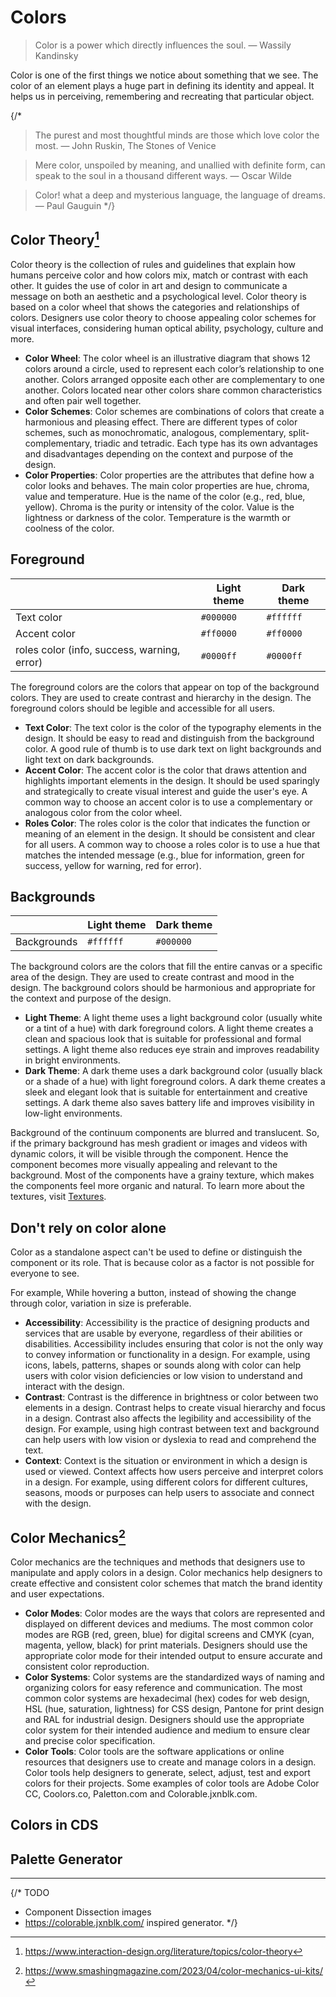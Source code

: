 
# Colors

> Color is a power which directly influences the soul.
> ― Wassily Kandinsky

Color is one of the first things we notice about something that we see. The color of an element plays a huge part in defining its identity and appeal. It helps us in perceiving, remembering and recreating that particular object.

{/*
> The purest and most thoughtful minds are those which love color the most.
> ― John Ruskin, The Stones of Venice

> Mere color, unspoiled by meaning, and unallied with definite form, can speak to the soul in a thousand different ways.
> ― Oscar Wilde

> Color! what a deep and mysterious language, the language of dreams.
> ― Paul Gauguin
*/}

## Color Theory[^1]

[^1]: https://www.interaction-design.org/literature/topics/color-theory

Color theory is the collection of rules and guidelines that explain how humans perceive color and how colors mix, match or contrast with each other. It guides the use of color in art and design to communicate a message on both an aesthetic and a psychological level. Color theory is based on a color wheel that shows the categories and relationships of colors. Designers use color theory to choose appealing color schemes for visual interfaces, considering human optical ability, psychology, culture and more.

- **Color Wheel**: The color wheel is an illustrative diagram that shows 12 colors around a circle, used to represent each color’s relationship to one another. Colors arranged opposite each other are complementary to one another. Colors located near other colors share common characteristics and often pair well together.
- **Color Schemes**: Color schemes are combinations of colors that create a harmonious and pleasing effect. There are different types of color schemes, such as monochromatic, analogous, complementary, split-complementary, triadic and tetradic. Each type has its own advantages and disadvantages depending on the context and purpose of the design.
- **Color Properties**: Color properties are the attributes that define how a color looks and behaves. The main color properties are hue, chroma, value and temperature. Hue is the name of the color (e.g., red, blue, yellow). Chroma is the purity or intensity of the color. Value is the lightness or darkness of the color. Temperature is the warmth or coolness of the color.

## Foreground

|                                             | Light theme | Dark theme |
| ------------------------------------------- | ----------- | ---------- |
| Text color                                  | `#000000`   | `#ffffff`  |
| Accent color                                | `#ff0000`   | `#ff0000`  |
| roles color (info, success, warning, error) | `#0000ff`   | `#0000ff`  |

The foreground colors are the colors that appear on top of the background colors. They are used to create contrast and hierarchy in the design. The foreground colors should be legible and accessible for all users.

- **Text Color**: The text color is the color of the typography elements in the design. It should be easy to read and distinguish from the background color. A good rule of thumb is to use dark text on light backgrounds and light text on dark backgrounds.
- **Accent Color**: The accent color is the color that draws attention and highlights important elements in the design. It should be used sparingly and strategically to create visual interest and guide the user's eye. A common way to choose an accent color is to use a complementary or analogous color from the color wheel.
- **Roles Color**: The roles color is the color that indicates the function or meaning of an element in the design. It should be consistent and clear for all users. A common way to choose a roles color is to use a hue that matches the intended message (e.g., blue for information, green for success, yellow for warning, red for error).

## Backgrounds

|             | Light theme | Dark theme |
| ----------- | ----------- | ---------- |
| Backgrounds | `#ffffff`   | `#000000`  |

The background colors are the colors that fill the entire canvas or a specific area of the design. They are used to create contrast and mood in the design. The background colors should be harmonious and appropriate for the context and purpose of the design.

- **Light Theme**: A light theme uses a light background color (usually white or a tint of a hue) with dark foreground colors. A light theme creates a clean and spacious look that is suitable for professional and formal settings. A light theme also reduces eye strain and improves readability in bright environments.
- **Dark Theme**: A dark theme uses a dark background color (usually black or a shade of a hue) with light foreground colors. A dark theme creates a sleek and elegant look that is suitable for entertainment and creative settings. A dark theme also saves battery life and improves visibility in low-light environments.

Background of the continuum components are blurred and translucent. So, if the primary background has mesh gradient or images and videos with dynamic colors, it will be visible through the component.  Hence the component becomes more visually appealing and relevant 
to the background. Most of the components have a grainy texture, which makes the components feel more organic and natural. To learn more about the textures, visit [Textures](./texture).

## Don't rely on color alone

Color as a standalone aspect can't be used to define or distinguish the component or its role. That is because color as a factor is not
possible for everyone to see.

For example, While hovering a button, instead of showing the change through color, variation in size is preferable.

- **Accessibility**: Accessibility is the practice of designing products and services that are usable by everyone, regardless of their abilities or disabilities. Accessibility includes ensuring that color is not the only way to convey information or functionality in a design. For example, using icons, labels, patterns, shapes or sounds along with color can help users with color vision deficiencies or low vision to understand and interact with the design.
- **Contrast**: Contrast is the difference in brightness or color between two elements in a design. Contrast helps to create visual hierarchy and focus in a design. Contrast also affects the legibility and accessibility of the design. For example, using high contrast between text and background can help users with low vision or dyslexia to read and comprehend the text.
- **Context**: Context is the situation or environment in which a design is used or viewed. Context affects how users perceive and interpret colors in a design. For example, using different colors for different cultures, seasons, moods or purposes can help users to associate and connect with the design.

## Color Mechanics[^2]
[^2]: https://www.smashingmagazine.com/2023/04/color-mechanics-ui-kits/

Color mechanics are the techniques and methods that designers use to manipulate and apply colors in a design. Color mechanics help designers to create effective and consistent color schemes that match the brand identity and user expectations.

- **Color Modes**: Color modes are the ways that colors are represented and displayed on different devices and mediums. The most common color modes are RGB (red, green, blue) for digital screens and CMYK (cyan, magenta, yellow, black) for print materials. Designers should use the appropriate color mode for their intended output to ensure accurate and consistent color reproduction.
- **Color Systems**: Color systems are the standardized ways of naming and organizing colors for easy reference and communication. The most common color systems are hexadecimal (hex) codes for web design, HSL (hue, saturation, lightness) for CSS design, Pantone for print design and RAL for industrial design. Designers should use the appropriate color system for their intended audience and medium to ensure clear and precise color specification.
- **Color Tools**: Color tools are the software applications or online resources that designers use to create and manage colors in a design. Color tools help designers to generate, select, adjust, test and export colors for their projects. Some examples of color tools are Adobe Color CC, Coolors.co, Paletton.com and Colorable.jxnblk.com.

## Colors in CDS

<ColorScheme />

## Palette Generator
<Generator/>

---

{/* 
TODO
- Component Dissection images
- https://colorable.jxnblk.com/ inspired generator.
 */}
